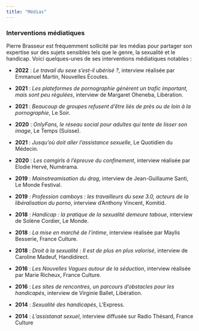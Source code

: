 ```yaml
---
title: "Médias"
---
```


### **Interventions médiatiques**

Pierre Brasseur est fréquemment sollicité par les médias pour partager
son expertise sur des sujets sensibles tels que le genre, la sexualité
et le handicap. Voici quelques-unes de ses interventions médiatiques
notables :

-   **2022** : *Le travail du sexe s’est-il ubérisé ?*, interview
    réalisée par Emmanuel Martin, Nouvelles Écoutes.

-   **2021** : *Les plateformes de pornographie génèrent un trafic
    important, mais sont peu régulées*, interview de Margaret Oheneba,
    Libération.

-   **2021** : *Beaucoup de groupes refusent d’être liés de près ou de
    loin à la pornographie*, Le Soir.

-   **2020** : *OnlyFans, le réseau social pour adultes qui tente de
    lisser son image*, Le Temps (Suisse).

-   **2021** : *Jusqu’où doit aller l’assistance sexuelle*, Le Quotidien
    du Médecin.

-   **2020** : *Les camgirls à l’épreuve du confinement*, interview
    réalisée par Elodie Hervé, Numérama.

-   **2019** : *Mainstreamisation du drag*, interview de Jean-Guillaume
    Santi, Le Monde Festival.

-   **2019** : *Profession camboys : les travailleurs du sexe 3.0,
    acteurs de la libéralisation du porno*, interview d’Anthony Vincent,
    Komitid.

-   **2018** : *Handicap : la pratique de la sexualité demeure taboue*,
    interview de Solène Cordier, Le Monde.

-   **2018** : *La mise en marché de l’intime*, interview réalisée par
    Maylis Besserie, France Culture.

-   **2018** : *Droit à la sexualité : Il est de plus en plus valorisé*,
    interview de Caroline Madeuf, Handidirect.

-   **2016** : *Les Nouvelles Vagues autour de la séduction*, interview
    réalisée par Marie Richeux, France Culture.

-   **2016** : *Les sites de rencontres, un parcours d’obstacles pour
    les handicapés*, interview de Virginie Ballet, Libération.

-   **2014** : *Sexualité des handicapés*, L'Express.

-   **2014** : *L’assistanat sexuel*, interview diffusée sur Radio
    Thésard, France Culture

### 
